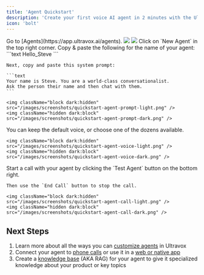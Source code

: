 ```yaml
---
title: 'Agent Quickstart'
description: 'Create your first voice AI agent in 2 minutes with the Ultravox Console.'
icon: 'bolt'
---
```


<Steps>
  <Step title="Start with the Ultravox Console">
    Go to [Agents](https://app.ultravox.ai/agents).
    <img className="block dark:hidden" src="/images/screenshots/quickstart-agent-light.png" />
    <img className="hidden dark:block" src="/images/screenshots/quickstart-agent-dark.png" />
  </Step>
  <Step title="Create a New Agent">
    Click on `New Agent` in the top right corner.
  </Step>
  <Step title="Enter a Name and Prompt">
    Copy & paste the following for the name of your agent:
    ```text
    Hello_Steve
    ```

    Next, copy and paste this system prompt:

    ```text
    Your name is Steve. You are a world-class conversationalist.
    Ask the person their name and then chat with them.
    ```

    <img className="block dark:hidden" src="/images/screenshots/quickstart-agent-prompt-light.png" />
    <img className="hidden dark:block" src="/images/screenshots/quickstart-agent-prompt-dark.png" />
  </Step>
  <Step title="Choose a Voice">
    You can keep the default voice, or choose one of the dozens available.

    <img className="block dark:hidden" src="/images/screenshots/quickstart-agent-voice-light.png" />
    <img className="hidden dark:block" src="/images/screenshots/quickstart-agent-voice-dark.png" />
  
  </Step>
  <Step title="Talk to Steve">
    Start a call with your agent by clicking the `Test Agent` button on the bottom right.
    
    Then use the `End Call` button to stop the call.

    <img className="block dark:hidden" src="/images/screenshots/quickstart-agent-call-light.png" />
    <img className="hidden dark:block" src="/images/screenshots/quickstart-agent-call-dark.png" />
  </Step>
</Steps>

## Next Steps
1. Learn more about all the ways you can [customize agents](/agents/overview) in Ultravox
1. Connect your agent to [phone calls](/telephony/overview) or use it in a [web or native app](/apps/overview)
1. Create a [knowledge base](/tools/rag/overview) (AKA RAG) for your agent to give it specialized knowledge about your product or key topics